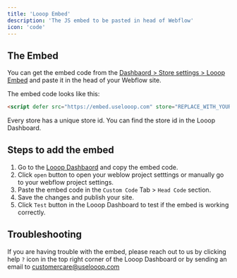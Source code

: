 ```yaml
---
title: 'Looop Embed'
description: 'The JS embed to be pasted in head of Webflow'
icon: 'code'
---
```


## The Embed
You can get the embed code from the [Dashbaord > Store settings > Looop Embed](https://manage.uselooop.com/looop-script) and paste it in the head of your Webflow site.

The embed code looks like this:

```html
<script defer src="https://embed.uselooop.com" store="REPLACE_WITH_YOUR_STORES_ID"></script>
```
<Note>
Every store has a unique store id. You can find the store id in the Looop Dashboard.
</Note>

## Steps to add the embed
1. Go to the [Looop Dashbaord](https://manage.uselooop.com/looop-script) and copy the embed code.
2. Click `open` button to open your weblow project setttings or manually go to your webflow project settings.
3. Paste the embed code in the `Custom Code` Tab >  `Head Code` section.
4. Save the changes and publish your site.
5. Click `Test` button in the Looop Dashboard to test if the embed is working correctly.

## Troubleshooting
If you are having trouble with the embed, please reach out to us by clicking help `?` icon in the top right corner of the Looop Dashboard or by sending an email to customercare@uselooop.com
